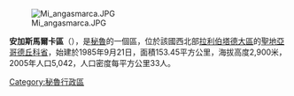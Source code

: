 [[Image:Mi_angasmarca.JPG|right]]

'''安加斯馬爾卡區'''（{{lang-es|Distrito de Angasmarca}}），是[[秘魯|秘魯]]的一個區，位於該國西北部[[拉利伯塔德大區|拉利伯塔德大區]]的[[聖地亞哥德丘科省|聖地亞哥德丘科省]]，始建於1985年9月21日，面積153.45平方公里，海拔高度2,900米，2005年人口5,042，人口密度每平方公里33人。

{{Peru-geo-stub}}
[[Category:秘魯行政區|Category:秘魯行政區]]